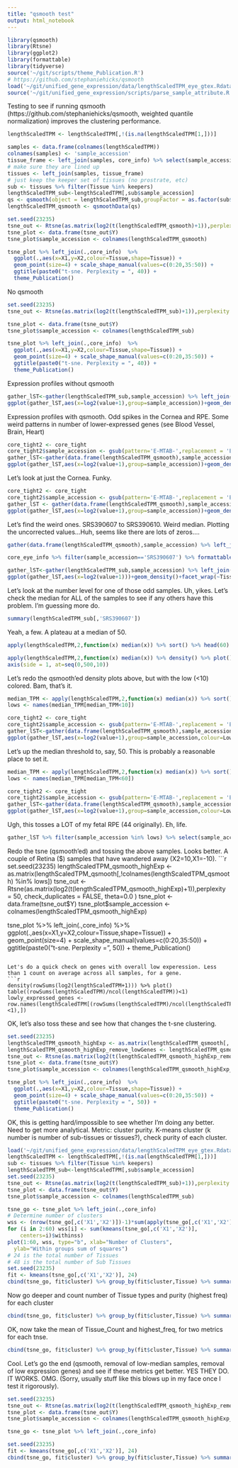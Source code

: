 ```yaml
---
title: "qsmooth test"
output: html_notebook
---
```

```r
library(qsmooth)
library(Rtsne)
library(ggplot2)
library(formattable)
library(tidyverse)
source('~/git/scripts/theme_Publication.R')
# https://github.com/stephaniehicks/qsmooth
load('~/git/unified_gene_expression/data/lengthScaledTPM_eye_gtex.Rdata')
source('~/git/unified_gene_expression/scripts/parse_sample_attribute.R')
```
Testing to see if running qsmooth (https://github.com/stephaniehicks/qsmooth, weighted quantile normalization) improves the clustering performance.

```r
lengthScaledTPM <- lengthScaledTPM[,!(is.na(lengthScaledTPM[1,]))]

samples <- data.frame(colnames(lengthScaledTPM))
colnames(samples) <- 'sample_accession'
tissue_frame <- left_join(samples, core_info) %>% select(sample_accession, Tissue, Sub_Tissue) %>% distinct()
# make sure they are lined up
tissues <- left_join(samples, tissue_frame)
# just keep the keeper set of tissues (no prostrate, etc)
sub <- tissues %>% filter(Tissue %in% keepers)
lengthScaledTPM_sub<-lengthScaledTPM[,sub$sample_accession]
qs <- qsmooth(object = lengthScaledTPM_sub,groupFactor = as.factor(sub$Tissue))
lengthScaledTPM_qsmooth <- qsmoothData(qs)

set.seed(23235)
tsne_out <- Rtsne(as.matrix(log2(t(lengthScaledTPM_qsmooth)+1)),perplexity = 40, check_duplicates = FALSE, theta=0.0 )
tsne_plot <- data.frame(tsne_out$Y)
tsne_plot$sample_accession <- colnames(lengthScaledTPM_qsmooth)

tsne_plot %>% left_join(.,core_info)  %>%
  ggplot(.,aes(x=X1,y=X2,colour=Tissue,shape=Tissue)) + 
  geom_point(size=4) + scale_shape_manual(values=c(0:20,35:50)) +
  ggtitle(paste0("t-sne. Perplexity = ", 40)) +
  theme_Publication()
```

No qsmooth
```r
set.seed(23235)
tsne_out <- Rtsne(as.matrix(log2(t(lengthScaledTPM_sub)+1)),perplexity = 40, check_duplicates = FALSE, theta=0.0 )

tsne_plot <- data.frame(tsne_out$Y)
tsne_plot$sample_accession <- colnames(lengthScaledTPM_sub)

tsne_plot %>% left_join(.,core_info)  %>%
  ggplot(.,aes(x=X1,y=X2,colour=Tissue,shape=Tissue)) + 
  geom_point(size=4) + scale_shape_manual(values=c(0:20,35:50)) +
  ggtitle(paste0("t-sne. Perplexity = ", 40)) +
  theme_Publication()
```

Expression profiles without qsmooth
```r
gather_lST<-gather(lengthScaledTPM_sub,sample_accession) %>% left_join(.,core_tight)
ggplot(gather_lST,aes(x=log2(value+1),group=sample_accession))+geom_density()+facet_wrap(~Tissue)+coord_cartesian(ylim=c(0,0.5)) + theme_Publication()
```

Expression profiles with qsmooth. Odd spikes in the Cornea and RPE. Some weird patterns in number of lower-expressed genes (see Blood Vessel, Brain, Heart)
```r
core_tight2 <- core_tight
core_tight2$sample_accession <- gsub(pattern='E-MTAB-',replacement = 'E.MTAB.',core_tight$sample_accession)
gather_lST<-gather(data.frame(lengthScaledTPM_qsmooth),sample_accession) %>% left_join(.,core_tight2)
ggplot(gather_lST,aes(x=log2(value+1),group=sample_accession))+geom_density()+facet_wrap(~Tissue)+coord_cartesian(ylim=c(0,0.5))+theme_Publication()
```

Let's look at just the Cornea. Funky. 
```r
core_tight2 <- core_tight
core_tight2$sample_accession <- gsub(pattern='E-MTAB-',replacement = 'E.MTAB.',core_tight$sample_accession)
gather_lST <- gather(data.frame(lengthScaledTPM_qsmooth),sample_accession) %>% left_join(.,core_tight2) %>% filter(Tissue=='Cornea')
ggplot(gather_lST,aes(x=log2(value+1),group=sample_accession))+geom_density()+facet_wrap(~Tissue)+coord_cartesian(ylim=c(0,0.5)) + theme_Publication()
```
Let's find the weird ones. SRS390607 to SRS390610. Weird median. Plotting the uncorrected values...Huh, seems like there are lots of zeros....
```r
gather(data.frame(lengthScaledTPM_qsmooth),sample_accession) %>% left_join(.,core_tight2) %>% filter(Tissue=='Cornea') %>% group_by(sample_accession) %>% summarise(median(value)) %>% arrange(-`median(value)`) %>% head() %>% formattable()

core_eye_info %>% filter(sample_accession=='SRS390607') %>% formattable()

gather_lST<-gather(lengthScaledTPM_sub,sample_accession) %>% left_join(.,core_tight) %>% filter(sample_accession %in% c('SRS390607','SRS390608','SRS390609','SRS390610'))
ggplot(gather_lST,aes(x=log2(value+1)))+geom_density()+facet_wrap(~Tissue)+coord_cartesian(ylim=c(0,0.5)) + theme_Publication()

```
Let's look at the number level for one of those odd samples. Uh, yikes. Let's check the median for ALL of the samples to see if any others have this problem. I'm guessing more do. 
```r
summary(lengthScaledTPM_sub[,'SRS390607'])
```
Yeah, a few. A plateau at a median of 50.
```r
apply(lengthScaledTPM,2,function(x) median(x)) %>% sort() %>% head(60) %>% formattable()

apply(lengthScaledTPM,2,function(x) median(x)) %>% density() %>% plot()
axis(side = 1, at=seq(0,500,10))
```

Let's redo the qsmooth'ed density plots above, but with the low (<10) colored. Bam, that's it. 
```r
median_TPM <- apply(lengthScaledTPM,2,function(x) median(x)) %>% sort() %>% formattable()
lows <- names(median_TPM[median_TPM<10])

core_tight2 <- core_tight
core_tight2$sample_accession <- gsub(pattern='E-MTAB-',replacement = 'E.MTAB.',core_tight$sample_accession)
gather_lST<-gather(data.frame(lengthScaledTPM_qsmooth),sample_accession) %>% left_join(.,core_tight2) %>% mutate(LowMedian=ifelse(sample_accession %in% lows, 'LowMedian','OK'))
ggplot(gather_lST,aes(x=log2(value+1),group=sample_accession,colour=LowMedian))+geom_density(alpha=0.5)+facet_wrap(~Tissue)+coord_cartesian(ylim=c(0,0.5))+theme_Publication()
```

Let's up the median threshold to, say, 50. This is probably a reasonable place to set it. 
```r
median_TPM <- apply(lengthScaledTPM,2,function(x) median(x)) %>% sort() %>% formattable()
lows <- names(median_TPM[median_TPM<60])

core_tight2 <- core_tight
core_tight2$sample_accession <- gsub(pattern='E-MTAB-',replacement = 'E.MTAB.',core_tight$sample_accession)
gather_lST<-gather(data.frame(lengthScaledTPM_qsmooth),sample_accession) %>% left_join(.,core_tight2) %>% mutate(LowMedian=ifelse(sample_accession %in% lows, 'LowMedian','OK'))
ggplot(gather_lST,aes(x=log2(value+1),group=sample_accession,colour=LowMedian))+geom_density(alpha=0.5)+facet_wrap(~Tissue)+coord_cartesian(ylim=c(0,0.5))+theme_Publication()


```

Ugh, this tosses a LOT of my fetal RPE (44 originally). Eh, life. 
```r
gather_lST %>% filter(sample_accession %in% lows) %>% select(sample_accession, Tissue, Sub_Tissue) %>% distinct() %>% group_by(Tissue, Sub_Tissue) %>% summarise(Count=n()) %>% formattable()
```
Redo the tsne (qsmooth'ed) and tossing the above samples. Looks better. A couple of Retina ($) samples that have wandered away (X2=10,X1=-10). 
```r
set.seed(23235)
lengthScaledTPM_qsmooth_highExp <- as.matrix(lengthScaledTPM_qsmooth[,!colnames(lengthScaledTPM_qsmooth) %in% lows])
tsne_out <- Rtsne(as.matrix(log2(t(lengthScaledTPM_qsmooth_highExp)+1)),perplexity = 50, check_duplicates = FALSE, theta=0.0 )
tsne_plot <- data.frame(tsne_out$Y)
tsne_plot$sample_accession <- colnames(lengthScaledTPM_qsmooth_highExp)

tsne_plot %>% left_join(.,core_info)  %>%
  ggplot(.,aes(x=X1,y=X2,colour=Tissue,shape=Tissue)) + 
  geom_point(size=4) + scale_shape_manual(values=c(0:20,35:50)) +
  ggtitle(paste0("t-sne. Perplexity = ", 50)) +
  theme_Publication()
```

Let's do a quick check on genes with overall low experession. Less than 1 count on average across all samples, for a gene. 
```r
density(rowSums(log2(lengthScaledTPM+1))) %>% plot()
table((rowSums(lengthScaledTPM)/ncol(lengthScaledTPM))<1)
lowly_expressed_genes <- row.names(lengthScaledTPM[(rowSums(lengthScaledTPM)/ncol(lengthScaledTPM)<1),])
```

OK, let's also toss these and see how that changes the t-sne clustering. 

```r
set.seed(23235)
lengthScaledTPM_qsmooth_highExp <- as.matrix(lengthScaledTPM_qsmooth[,!colnames(lengthScaledTPM_qsmooth) %in% lows])
lengthScaledTPM_qsmooth_highExp_remove_lowGenes <- lengthScaledTPM_qsmooth_highExp[!(row.names(lengthScaledTPM_qsmooth_highExp) %in% lowly_expressed_genes),]
tsne_out <- Rtsne(as.matrix(log2(t(lengthScaledTPM_qsmooth_highExp_remove_lowGenes)+1)),perplexity = 50, check_duplicates = FALSE, theta=0.0 )
tsne_plot <- data.frame(tsne_out$Y)
tsne_plot$sample_accession <- colnames(lengthScaledTPM_qsmooth_highExp_remove_lowGenes)

tsne_plot %>% left_join(.,core_info)  %>%
  ggplot(.,aes(x=X1,y=X2,colour=Tissue,shape=Tissue)) + 
  geom_point(size=4) + scale_shape_manual(values=c(0:20,35:50)) +
  ggtitle(paste0("t-sne. Perplexity = ", 50)) +
  theme_Publication()
```

OK, this is getting hard/impossible to see whether I'm doing any better. Need to get more analytical. Metric: cluster purity. K-means cluster (k number is number of sub-tissues or tissues?), check purity of each cluster.
```r
load('~/git/unified_gene_expression/data/lengthScaledTPM_eye_gtex.Rdata')
lengthScaledTPM <- lengthScaledTPM[,!(is.na(lengthScaledTPM[1,]))]
sub <- tissues %>% filter(Tissue %in% keepers)
lengthScaledTPM_sub<-lengthScaledTPM[,sub$sample_accession]
set.seed(23235)
tsne_out <- Rtsne(as.matrix(log2(t(lengthScaledTPM_sub)+1)),perplexity = 40, check_duplicates = FALSE, theta=0.0 )
tsne_plot <- data.frame(tsne_out$Y)
tsne_plot$sample_accession <- colnames(lengthScaledTPM_sub)

tsne_go <- tsne_plot %>% left_join(.,core_info)
# Determine number of clusters
wss <- (nrow(tsne_go[,c('X1','X2')])-1)*sum(apply(tsne_go[,c('X1','X2')],2,var))
for (i in 2:60) wss[i] <- sum(kmeans(tsne_go[,c('X1','X2')], 
  	centers=i)$withinss)
plot(1:60, wss, type="b", xlab="Number of Clusters",
  ylab="Within groups sum of squares")
# 24 is the total number of Tissues
# 48 is the total number of Sub Tissues
set.seed(23235)
fit <- kmeans(tsne_go[,c('X1','X2')], 24)
cbind(tsne_go, fit$cluster) %>% group_by(fit$cluster,Tissue) %>% summarise(Count = n()) %>% mutate(freq = Count /sum(Count)) %>% formattable()
```

Now go deeper and count number of Tissue types and purity (highest freq) for each cluster
```r
cbind(tsne_go, fit$cluster) %>% group_by(fit$cluster,Tissue) %>% summarise(Count = n()) %>% mutate(freq = Count /sum(Count)) %>% summarise(Tissue_Count = n(), highest_freq=max(freq)) %>% formattable() 
```
OK, now take the mean of Tissue_Count and highest_freq, for two metrics for each tnse.
```r
cbind(tsne_go, fit$cluster) %>% group_by(fit$cluster,Tissue) %>% summarise(Count = n()) %>% mutate(freq = Count /sum(Count)) %>% summarise(Tissue_Count = n(), highest_freq=max(freq)) %>% mutate(mean(Tissue_Count), mean(highest_freq)) %>% select(`mean(Tissue_Count)`, `mean(highest_freq)`) %>% distinct()
```
Cool. Let's go the end (qsmooth, removal of low-median samples, removal of low expression genes) and see if these metrics get better. YES THEY DO. IT WORKS. OMG. (Sorry, usually stuff like this blows up in my face once I test it rigorously). 
```r

set.seed(23235)
tsne_out <- Rtsne(as.matrix(log2(t(lengthScaledTPM_qsmooth_highExp_remove_lowGenes)+1)),perplexity = 40, check_duplicates = FALSE, theta=0.0 )
tsne_plot <- data.frame(tsne_out$Y)
tsne_plot$sample_accession <- colnames(lengthScaledTPM_qsmooth_highExp_remove_lowGenes)

tsne_go <- tsne_plot %>% left_join(.,core_info)

set.seed(23235)
fit <- kmeans(tsne_go[,c('X1','X2')], 24)
cbind(tsne_go, fit$cluster) %>% group_by(fit$cluster,Tissue) %>% summarise(Count = n()) %>% mutate(freq = Count /sum(Count)) %>% summarise(Tissue_Count = n(), highest_freq=max(freq)) %>% mutate(mean(Tissue_Count), mean(highest_freq)) %>% select(`mean(Tissue_Count)`, `mean(highest_freq)`) %>% distinct()
```

